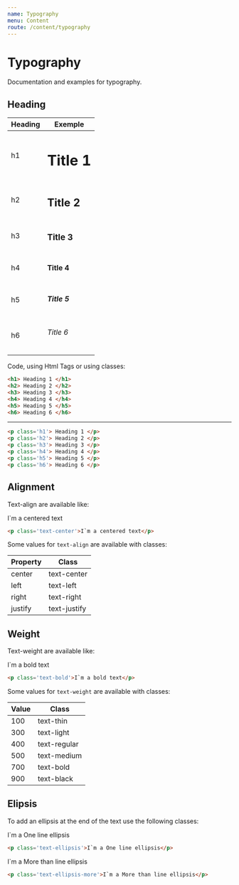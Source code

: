 ```yaml
---
name: Typography
menu: Content
route: /content/typography
---
```


# Typography

Documentation and examples for typography.

## Heading

| Heading | Exemple          |
|---------|------------------|
| h1      | <h1>Title 1</h1> |
| h2      | <h2>Title 2</h2> |
| h3      | <h3>Title 3</h3> |
| h4      | <h4>Title 4</h4> |
| h5      | <h5>Title 5</h5> |
| h6      | <h6>Title 6</h6> |

Code, using Html Tags or using classes:

```html
<h1> Heading 1 </h1>
<h2> Heading 2 </h2>
<h3> Heading 3 </h3>
<h4> Heading 4 </h4>
<h5> Heading 5 </h5>
<h6> Heading 6 </h6>
```
---
```html
<p class='h1'> Heading 1 </p>
<p class='h2'> Heading 2 </p>
<p class='h3'> Heading 3 </p>
<p class='h4'> Heading 4 </p>
<p class='h5'> Heading 5 </p>
<p class='h6'> Heading 6 </p>
```

## Alignment

Text-align are available like:

<p class='text-center'>I`m a centered text</p>

```html
<p class='text-center'>I`m a centered text</p>
```

Some values for `text-align` are available with classes:

| Property | Class            |
|----------|------------------|
| center   | text-center      |
| left     | text-left        |
| right    | text-right       |
| justify  | text-justify     |

## Weight

Text-weight are available like:

<p class='text-bold'>I`m a bold text</p>

```html
<p class='text-bold'>I`m a bold text</p>
```

Some values for `text-weight` are available with classes:

| Value | Class        |
|-------|--------------|
| 100   | text-thin    |
| 300   | text-light   |
| 400   | text-regular |
| 500   | text-medium  |
| 700   | text-bold    |
| 900   | text-black   |

## Elipsis

To add an ellipsis at the end of the text use the following classes:

<p class='text-ellipsis'>I`m a One line ellipsis</p>

```html
<p class='text-ellipsis'>I`m a One line ellipsis</p>
```

<p class='text-ellipsis-more'>I`m a More than line ellipsis</p>

```html
<p class='text-ellipsis-more'>I`m a More than line ellipsis</p>
```